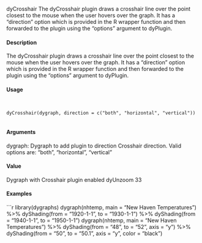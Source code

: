 
dyCrosshair
The dyCrosshair plugin draws a crosshair line over the point closest
to the mouse when the user hovers over the graph. It has a "direction"
option which is provided in the R wrapper function and then forwarded
to the plugin using the "options" argument to dyPlugin.

#### Description


The dyCrosshair plugin draws a crosshair line over the point closest to the mouse when the user
hovers over the graph. It has a "direction" option which is provided in the R wrapper function and
then forwarded to the plugin using the "options" argument to dyPlugin.

#### Usage
<pre><code>

dyCrosshair(dygraph, direction = c("both", "horizontal", "vertical"))

</code></pre>
#### Arguments

dygraph: Dygraph to add plugin to
direction
Crosshair direction. Valid options are: "both", "horizontal", "vertical"

#### Value

Dygraph with Crosshair plugin enabled
dyUnzoom
33

#### Examples
```r

library(dygraphs)
dygraph(nhtemp, main = "New Haven Temperatures") %>%
dyShading(from = "1920-1-1", to = "1930-1-1") %>%
dyShading(from = "1940-1-1", to = "1950-1-1")
dygraph(nhtemp, main = "New Haven Temperatures") %>%
dyShading(from = "48", to = "52", axis = "y") %>%
dyShading(from = "50", to = "50.1", axis = "y", color = "black")
